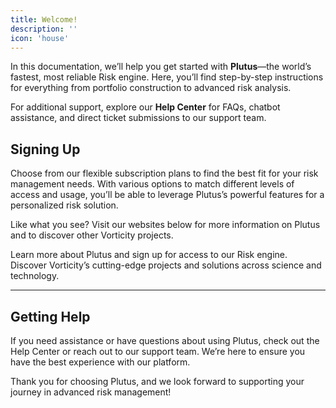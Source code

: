 ```yaml
---
title: Welcome!
description: ''
icon: 'house'
---
```


In this documentation, we’ll help you get started with **Plutus**—the world’s fastest, most reliable Risk engine. Here, you’ll find step-by-step instructions for everything from portfolio construction to advanced risk analysis.

For additional support, explore our **Help Center** for FAQs, chatbot assistance, and direct ticket submissions to our support team.


## Signing Up

Choose from our flexible subscription plans to find the best fit for your risk management needs. With various options to match different levels of access and usage, you’ll be able to leverage Plutus’s powerful features for a personalized risk solution.

Like what you see? Visit our websites below for more information on Plutus and to discover other Vorticity projects.

<CardGroup cols={2}>
  <Card
    title="Plutus"
    icon="pen-to-square"
    href="https://www.plutus.vorticity.xyz"
  >
    Learn more about Plutus and sign up for access to our Risk engine.
  </Card>
  <Card
    title="Vorticity"
    icon="image"
    href="https://www.vorticity.xyz"
  >
    Discover Vorticity’s cutting-edge projects and solutions across science and technology.
  </Card>
</CardGroup>

---

## Getting Help

If you need assistance or have questions about using Plutus, check out the Help Center or reach out to our support team. We’re here to ensure you have the best experience with our platform.

Thank you for choosing Plutus, and we look forward to supporting your journey in advanced risk management!
